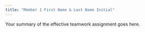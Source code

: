 ```yaml
---
title: "Member 1 First Name & Last Name Initial"
---
```


Your summary of the effective teamwork assignment goes here.
